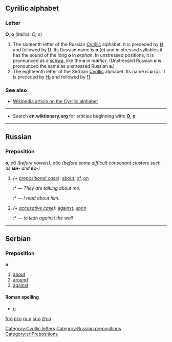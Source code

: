==Cyrillic alphabet==
[[Category:Cyrillic letters]]
===Letter===
'''О''', '''о''' (''italics: О, о'')

#The sixteenth letter of the Russian [[Cyrillic]] alphabet. It is preceded by [[н|Н]] and followed by [[п|П]]. Its Russian name is '''о''' (ō) and in stressed syllables it has the sound of the long '''o''' in '''''o'''rphan''. In unstressed positions, it is pronounced as a [[schwa]], like the '''o''' in ''m'''o'''ther''. (Unstressed Russian '''о''' is pronounced the same as unstressed Russian '''а'''.)
#The eighteenth letter of the Serbian [[Cyrillic]] alphabet.  Its name is '''о''' (ō). It is preceded by [[њ|Њ]] and followed by [[п|П]].

===See also===
*[[w:Cyrillic alphabet|Wikipedia article on the Cyrillic alphabet]]

----

*Search '''en.wiktionary.org''' for articles beginning with: '''[http://en.wiktionary.org/w/index.php?title=Special%3AAllpages&from=%D0%9E&namespace=0 О]''', '''[http://en.wiktionary.org/w/index.php?title=Special%3AAllpages&from=%D0%BE&namespace=0 о]'''


----

==Russian==
[[Category:Russian prepositions]]
===Preposition===
'''о''', об ''(before vowels)'', обо ''(before some difficult consonant clusters such as '''''мн-''''' and '''''вс-''''')''

#''(+ [[prepositional case]])'': [[about]], [[of]], [[on]]
#:*{{RUchar|Они́ [[говорить|говоря́т]] обо [[я#Russian|мне́]]}} — ''They are talking about me.''
#:*{{RUchar|[[Я]] [[читать|чита́л]] о [[он|него́]]}} — ''I read about him.''
#''(+ [[accusative case]])'': [[against]], [[upon]]
#:*{{RUchar|[[опираться|опира́ться]] о [[стена|сте́ну]]}} — ''to lean against the wall''


----

==Serbian==
===Preposition===
'''о'''
#[[about]]
#[[around]]
#[[against]]
====Roman spelling====
*[[o#Serbian|o]]
[[Category:sr:Prepositions]]

[[fr:о]]
[[pl:о]]
[[ru:о]]
[[sr:о]]
[[zh:о]]